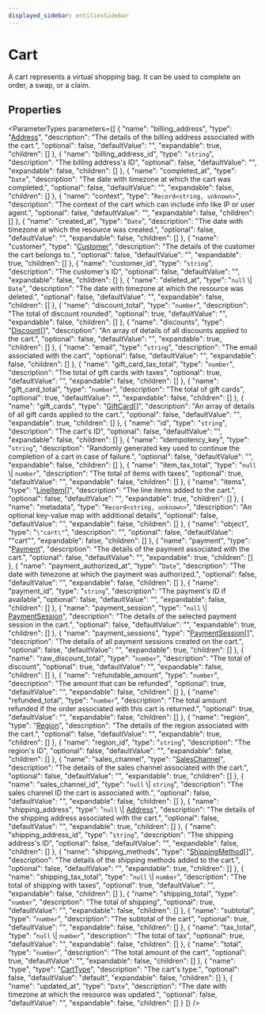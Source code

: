 ```yaml
---
displayed_sidebar: entitiesSidebar
---
```



# Cart

A cart represents a virtual shopping bag. It can be used to complete an order, a swap, or a claim.

## Properties

<ParameterTypes parameters={[
  {
    "name": "billing_address",
    "type": "[Address](Address.mdx)",
    "description": "The details of the billing address associated with the cart.",
    "optional": false,
    "defaultValue": "",
    "expandable": true,
    "children": []
  },
  {
    "name": "billing_address_id",
    "type": "`string`",
    "description": "The billing address's ID",
    "optional": false,
    "defaultValue": "",
    "expandable": false,
    "children": []
  },
  {
    "name": "completed_at",
    "type": "`Date`",
    "description": "The date with timezone at which the cart was completed.",
    "optional": false,
    "defaultValue": "",
    "expandable": false,
    "children": []
  },
  {
    "name": "context",
    "type": "`Record<string, unknown>`",
    "description": "The context of the cart which can include info like IP or user agent.",
    "optional": false,
    "defaultValue": "",
    "expandable": false,
    "children": []
  },
  {
    "name": "created_at",
    "type": "`Date`",
    "description": "The date with timezone at which the resource was created.",
    "optional": false,
    "defaultValue": "",
    "expandable": false,
    "children": []
  },
  {
    "name": "customer",
    "type": "[Customer](Customer.mdx)",
    "description": "The details of the customer the cart belongs to.",
    "optional": false,
    "defaultValue": "",
    "expandable": true,
    "children": []
  },
  {
    "name": "customer_id",
    "type": "`string`",
    "description": "The customer's ID",
    "optional": false,
    "defaultValue": "",
    "expandable": false,
    "children": []
  },
  {
    "name": "deleted_at",
    "type": "`null` \\| `Date`",
    "description": "The date with timezone at which the resource was deleted.",
    "optional": false,
    "defaultValue": "",
    "expandable": false,
    "children": []
  },
  {
    "name": "discount_total",
    "type": "`number`",
    "description": "The total of discount rounded",
    "optional": true,
    "defaultValue": "",
    "expandable": false,
    "children": []
  },
  {
    "name": "discounts",
    "type": "[Discount](Discount.mdx)[]",
    "description": "An array of details of all discounts applied to the cart.",
    "optional": false,
    "defaultValue": "",
    "expandable": true,
    "children": []
  },
  {
    "name": "email",
    "type": "`string`",
    "description": "The email associated with the cart",
    "optional": false,
    "defaultValue": "",
    "expandable": false,
    "children": []
  },
  {
    "name": "gift_card_tax_total",
    "type": "`number`",
    "description": "The total of gift cards with taxes",
    "optional": true,
    "defaultValue": "",
    "expandable": false,
    "children": []
  },
  {
    "name": "gift_card_total",
    "type": "`number`",
    "description": "The total of gift cards",
    "optional": true,
    "defaultValue": "",
    "expandable": false,
    "children": []
  },
  {
    "name": "gift_cards",
    "type": "[GiftCard](GiftCard.mdx)[]",
    "description": "An array of details of all gift cards applied to the cart.",
    "optional": false,
    "defaultValue": "",
    "expandable": true,
    "children": []
  },
  {
    "name": "id",
    "type": "`string`",
    "description": "The cart's ID",
    "optional": false,
    "defaultValue": "",
    "expandable": false,
    "children": []
  },
  {
    "name": "idempotency_key",
    "type": "`string`",
    "description": "Randomly generated key used to continue the completion of a cart in case of failure.",
    "optional": false,
    "defaultValue": "",
    "expandable": false,
    "children": []
  },
  {
    "name": "item_tax_total",
    "type": "`null` \\| `number`",
    "description": "The total of items with taxes",
    "optional": true,
    "defaultValue": "",
    "expandable": false,
    "children": []
  },
  {
    "name": "items",
    "type": "[LineItem](LineItem.mdx)[]",
    "description": "The line items added to the cart.",
    "optional": false,
    "defaultValue": "",
    "expandable": true,
    "children": []
  },
  {
    "name": "metadata",
    "type": "`Record<string, unknown>`",
    "description": "An optional key-value map with additional details",
    "optional": false,
    "defaultValue": "",
    "expandable": false,
    "children": []
  },
  {
    "name": "object",
    "type": "`\"cart\"`",
    "description": "",
    "optional": false,
    "defaultValue": "\"cart\"",
    "expandable": false,
    "children": []
  },
  {
    "name": "payment",
    "type": "[Payment](Payment.mdx)",
    "description": "The details of the payment associated with the cart.",
    "optional": false,
    "defaultValue": "",
    "expandable": true,
    "children": []
  },
  {
    "name": "payment_authorized_at",
    "type": "`Date`",
    "description": "The date with timezone at which the payment was authorized.",
    "optional": false,
    "defaultValue": "",
    "expandable": false,
    "children": []
  },
  {
    "name": "payment_id",
    "type": "`string`",
    "description": "The payment's ID if available",
    "optional": false,
    "defaultValue": "",
    "expandable": false,
    "children": []
  },
  {
    "name": "payment_session",
    "type": "`null` \\| [PaymentSession](PaymentSession.mdx)",
    "description": "The details of the selected payment session in the cart.",
    "optional": false,
    "defaultValue": "",
    "expandable": true,
    "children": []
  },
  {
    "name": "payment_sessions",
    "type": "[PaymentSession](PaymentSession.mdx)[]",
    "description": "The details of all payment sessions created on the cart.",
    "optional": false,
    "defaultValue": "",
    "expandable": true,
    "children": []
  },
  {
    "name": "raw_discount_total",
    "type": "`number`",
    "description": "The total of discount",
    "optional": true,
    "defaultValue": "",
    "expandable": false,
    "children": []
  },
  {
    "name": "refundable_amount",
    "type": "`number`",
    "description": "The amount that can be refunded",
    "optional": true,
    "defaultValue": "",
    "expandable": false,
    "children": []
  },
  {
    "name": "refunded_total",
    "type": "`number`",
    "description": "The total amount refunded if the order associated with this cart is returned.",
    "optional": true,
    "defaultValue": "",
    "expandable": false,
    "children": []
  },
  {
    "name": "region",
    "type": "[Region](Region.mdx)",
    "description": "The details of the region associated with the cart.",
    "optional": false,
    "defaultValue": "",
    "expandable": true,
    "children": []
  },
  {
    "name": "region_id",
    "type": "`string`",
    "description": "The region's ID",
    "optional": false,
    "defaultValue": "",
    "expandable": false,
    "children": []
  },
  {
    "name": "sales_channel",
    "type": "[SalesChannel](SalesChannel.mdx)",
    "description": "The details of the sales channel associated with the cart.",
    "optional": false,
    "defaultValue": "",
    "expandable": true,
    "children": []
  },
  {
    "name": "sales_channel_id",
    "type": "`null` \\| `string`",
    "description": "The sales channel ID the cart is associated with.",
    "optional": false,
    "defaultValue": "",
    "expandable": false,
    "children": []
  },
  {
    "name": "shipping_address",
    "type": "`null` \\| [Address](Address.mdx)",
    "description": "The details of the shipping address associated with the cart.",
    "optional": false,
    "defaultValue": "",
    "expandable": true,
    "children": []
  },
  {
    "name": "shipping_address_id",
    "type": "`string`",
    "description": "The shipping address's ID",
    "optional": false,
    "defaultValue": "",
    "expandable": false,
    "children": []
  },
  {
    "name": "shipping_methods",
    "type": "[ShippingMethod](ShippingMethod.mdx)[]",
    "description": "The details of the shipping methods added to the cart.",
    "optional": false,
    "defaultValue": "",
    "expandable": true,
    "children": []
  },
  {
    "name": "shipping_tax_total",
    "type": "`null` \\| `number`",
    "description": "The total of shipping with taxes",
    "optional": true,
    "defaultValue": "",
    "expandable": false,
    "children": []
  },
  {
    "name": "shipping_total",
    "type": "`number`",
    "description": "The total of shipping",
    "optional": true,
    "defaultValue": "",
    "expandable": false,
    "children": []
  },
  {
    "name": "subtotal",
    "type": "`number`",
    "description": "The subtotal of the cart",
    "optional": true,
    "defaultValue": "",
    "expandable": false,
    "children": []
  },
  {
    "name": "tax_total",
    "type": "`null` \\| `number`",
    "description": "The total of tax",
    "optional": true,
    "defaultValue": "",
    "expandable": false,
    "children": []
  },
  {
    "name": "total",
    "type": "`number`",
    "description": "The total amount of the cart",
    "optional": true,
    "defaultValue": "",
    "expandable": false,
    "children": []
  },
  {
    "name": "type",
    "type": "[CartType](../enums/CartType.mdx)",
    "description": "The cart's type.",
    "optional": false,
    "defaultValue": "default",
    "expandable": false,
    "children": []
  },
  {
    "name": "updated_at",
    "type": "`Date`",
    "description": "The date with timezone at which the resource was updated.",
    "optional": false,
    "defaultValue": "",
    "expandable": false,
    "children": []
  }
]} />
